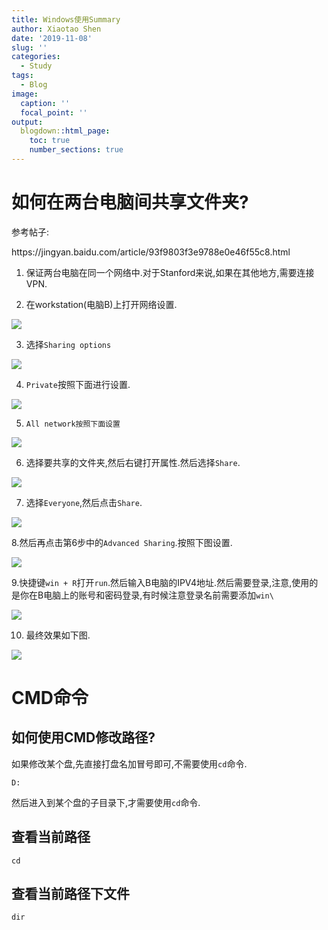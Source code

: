 ```yaml
---
title: Windows使用Summary
author: Xiaotao Shen
date: '2019-11-08'
slug: ''
categories:
  - Study
tags:
  - Blog
image:
  caption: ''
  focal_point: ''
output:
  blogdown::html_page:
    toc: true
    number_sections: true
---
```


# 如何在两台电脑间共享文件夹?

参考帖子:

https://jingyan.baidu.com/article/93f9803f3e9788e0e46f55c8.html

1. 保证两台电脑在同一个网络中.对于Stanford来说,如果在其他地方,需要连接VPN.

2. 在workstation(电脑B)上打开网络设置.

![](./figure1.png)

3. 选择`Sharing options`

![](./figure2.png)

4. `Private`按照下面进行设置.

![](./figure3.png)

5. `All network按照下面设置`

![](./figure4.png)

6. 选择要共享的文件夹,然后右键打开属性.然后选择`Share`.

![](./figure5.png)

7. 选择`Everyone`,然后点击`Share`.

![](./figure6.png)

8.然后再点击第6步中的`Advanced Sharing`.按照下图设置.

![](./figure7.png)

9.快捷键`win + R`打开`run`.然后输入B电脑的IPV4地址.然后需要登录,注意,使用的是你在B电脑上的账号和密码登录,有时候注意登录名前需要添加`win\`

![](./figure8.png)

10. 最终效果如下图.

![](./figure9.png)

# CMD命令

## 如何使用CMD修改路径?

如果修改某个盘,先直接打盘名加冒号即可,不需要使用`cd`命令.

```
D:
```

然后进入到某个盘的子目录下,才需要使用`cd`命令.

## 查看当前路径

```
cd
```

## 查看当前路径下文件

```
dir
```